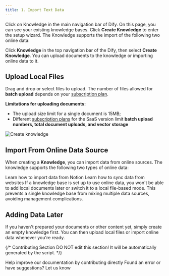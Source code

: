 ```yaml
---
title: 1. Import Text Data
---
```


Click on Knowledge in the main navigation bar of Dify. On this page, you can see your existing knowledge bases. Click **Create Knowledge** to enter the setup wizard. The Knowledge supports the import of the following two online data:

Click **Knowledge** in the top navigation bar of the Dify, then select **Create Knowledge**. You can upload documents to the knowledge or importing online data to it.

## Upload Local Files

Drag and drop or select files to upload. The number of files allowed for **batch upload** depends on your [subscription plan](https://dify.ai/pricing).

**Limitations for uploading documents:**

* The upload size limit for a single document is 15MB;
* Different [subscription plans](https://dify.ai/pricing) for the SaaS version limit **batch upload numbers, total document uploads, and vector storage**

![Create knowledge](https://assets-docs.dify.ai/2025/01/22064cb61356e4c005c4072d5d066cf6.png)

## Import From Online Data Source 

When creating a **Knowledge**, you can import data from online sources. The knowledge supports the following two types of online data:

<Card title="1.1 Import Data from Notion" icon="link" href="./sync-from-notion">
  Learn how to import data from Notion
</Card>

<Card title="1.2 Sync from Website" icon="link" href="./sync-from-website">  
  Learn how to sync data from websites
</Card>

<Info>
If a knowledge base is set up to use online data, you won't be able to add local documents later or switch it to a local file-based mode. This prevents a single knowledge base from mixing multiple data sources, avoiding management complications.
</Info>

## Adding Data Later

If you haven't prepared your documents or other content yet, simply create an empty knowledge first. You can then upload local files or import online data whenever you're ready.

{/*
Contributing Section
DO NOT edit this section!
It will be automatically generated by the script.
*/}

<CardGroup cols="2">
    <Card
        title="Edit this page"
        icon="pen-to-square"
        href="https://github.com/langgenius/dify-docs-mintlify/edit/main/en/documentation/knowledge/create-knowledge/import-content-data/readme.mdx"
    >
        Help improve our documentation by contributing directly
    </Card>
    <Card
        title="Report an issue"
        icon="github"
        href="https://github.com/langgenius/dify-docs-mintlify/issues/new?title=Documentation%20Issue%3A%20&body=%23%23%20Issue%20Description%0A%3C%21--%20Please%20briefly%20describe%20the%20issue%20you%20found%20--%3E%0A%0A%23%23%20Page%20Link%0Ahttps%3A%2F%2Fgithub.com%2Flanggenius%2Fdify-docs-mintlify%2Fblob%2Fmain%2Fen/guides/knowledge-base/create-knowledge-and-upload-documents/import-content-data%2Freadme.mdx%0A%0A%23%23%20Suggested%20Changes%0A%3C%21--%20If%20you%20have%20specific%20suggestions%20for%20changes%2C%20please%20describe%20them%20here%20--%3E%0A%0A%3C%21--%20Thank%20you%20for%20helping%20improve%20our%20documentation%21%20--%3E"
    >
        Found an error or have suggestions? Let us know
    </Card>
</CardGroup>
